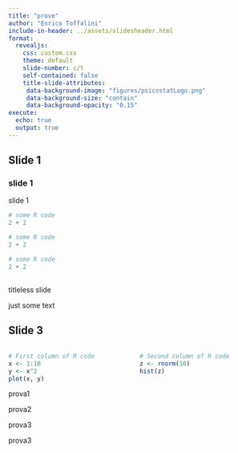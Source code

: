```yaml
---
title: "prove"
author: "Enrico Toffalini"
include-in-header: ../assets/slidesheader.html
format:
  revealjs:
    css: custom.css
    theme: default
    slide-number: c/t
    self-contained: false
    title-slide-attributes: 
     data-background-image: "figures/psicostatLogo.png"
     data-background-size: "contain"
     data-background-opacity: "0.15"
execute:
  echo: true
  output: true
---
```

## Slide 1

### slide 1

slide 1

```r
# some R code
2 + 2
```

```r
# some R code
2 + 2
```

```r
# some R code
2 + 2
```

<!-- --------------------------------------------------------------------- -->

## 

titleless slide

just some text

<!-- --------------------------------------------------------------------- -->

## Slide 3

<div style="display: flex; justify-content: space-between;">
<div style="width: 48%;">
```r
# First column of R code
x <- 1:10
y <- x^2
plot(x, y)
```
</div> 
<div style="width: 48%;"> 
```r
# Second column of R code 
z <- rnorm(10) 
hist(z) 
``` 
</div> 
</div>

prova1
<p class="small">prova2</p>
<p class="smaller">prova3</p>
<p class="smallest">prova3</p>

<!-- --------------------------------------------------------------------- -->



